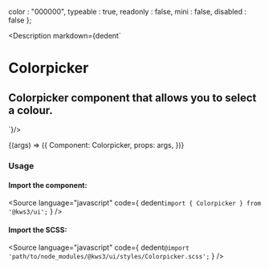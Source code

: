 
  color : "000000",
  typeable : true,
  readonly : false,
  mini : false,
  disabled : false
};

<Meta
  title="Forms/Colorpicker"
  component={Colorpicker}
  args={args}
/>

<Description markdown={dedent`
# Colorpicker
## Colorpicker component that allows you to select a colour.
`}/>

<Canvas>
  <Story
  name="Colorpicker"
  args={args}
  >
  {(args) => ({
    Component: Colorpicker,
    props: args,
  })}
  </Story>
</Canvas>

<ArgsTable story="Colorpicker" />

### Usage
#### Import the component:
<Source
  language="javascript"
  code={
    dedent`import { Colorpicker } from '@kws3/ui';`
  }
/>

#### Import the SCSS:
<Source
  language="javascript"
  code={
    dedent`@import 'path/to/node_modules/@kws3/ui/styles/Colorpicker.scss';`
  }
/>
